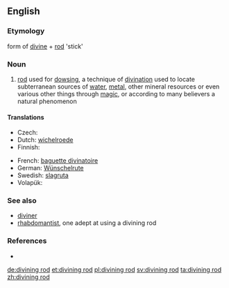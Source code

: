 {{wikipedia}}
==English==

===Etymology===
form of [[divine]] + [[rod]] 'stick'

===Noun===
{{en-noun}}

# [[rod]] used for [[dowsing]], a technique of [[divination]] used to locate subterranean sources of [[water]], [[metal]], other mineral resources or even various other things through [[magic]], or according to many believers a natural phenomenon

====Translations====
{{trans-top|rod used for dowsing}}
* Czech: {{t+|cs|virgule|f}}
* Dutch: [[wichelroede]]
* Finnish: {{t-|fi|taikavarpu}}
{{trans-mid}}
* French: [[baguette divinatoire]] {{f}}
* German: [[Wünschelrute]]
* Swedish: [[slagruta]]
* Volapük: {{t-|vo|vaälatuigül}}
{{trans-bottom}}

===See also===
* [[diviner]]
* [[rhabdomantist]], one adept at using a divining rod

===References===
* {{R:Websters}}

[[de:divining rod]]
[[et:divining rod]]
[[pl:divining rod]]
[[sv:divining rod]]
[[ta:divining rod]]
[[zh:divining rod]]